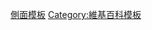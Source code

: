 {{Template category
 | type = sidebar
 | description = 本分類收錄以「系列」來歸類條目的側面導航模板。
}}

[[Category:側面模板|]]
[[Category:維基百科模板|Category:維基百科模板]]